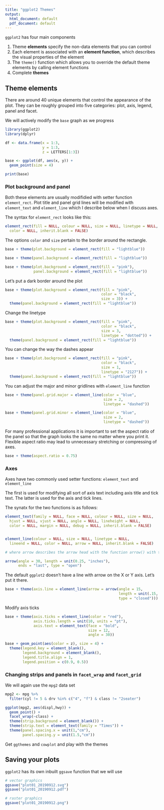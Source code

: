 ---
title: "ggplot2 Themes"
output:
  html_document: default
  pdf_document: default
---

`ggplot2` has four main components

1. Theme **elements** specify the non-data elements that you can control
2. Each element is associated with an **element function**, which describes the visual properties of the element
3. The `theme()` function which allows you to override the default theme elements by calling element functions
4. Complete **themes**


## Theme elements

There are around 40 unique elements that control the appearance of the plot. They can be roughly grouped into ﬁve categories: plot, axis, legend, panel and facet.

We will actively modify the `base` graph as we progress

```{r}
library(ggplot2)
library(dplyr)

df <- data.frame(x = 1:3,
                 y = 1:3, 
                 z = LETTERS[1:3])

base <- ggplot(df, aes(x, y)) +
  geom_point(size = 4)

print(base)
```

### Plot background and panel
Both these elements are usually modifidied with setter function `element_rect`. Plot title and panel grid lines will be modified with `element_text` and `element_line` which I describe below when I discuss axes.

The syntax for `element_rect` looks like this:

```{r eval=FALSE, echo=TRUE}
element_rect(fill = NULL, colour = NULL, size = NULL, linetype = NULL,
  color = NULL, inherit.blank = FALSE)

```

The options `color` and `size` pertain to the border around the rectangle.


```{r echo=TRUE}
base + theme(plot.background = element_rect(fill = "lightblue"))
```

```{r echo=TRUE}
base + theme(panel.background = element_rect(fill = "lightblue"))
```

```{r echo=TRUE}
base + theme(plot.background = element_rect(fill = "pink"),
             panel.background = element_rect(fill = "lightblue"))
```


Let's put a dark border around the plot

```{r echo=TRUE}
base + theme(plot.background = element_rect(fill = "pink", 
                                            color = "black", 
                                            size = 3)) +
  theme(panel.background = element_rect(fill = "lightblue"))
```


Change the linetype

```{r echo=TRUE}
base + theme(plot.background = element_rect(fill = "pink", 
                                            color = "black", 
                                            size = 3, 
                                            linetype = "dotted")) +
  theme(panel.background = element_rect(fill = "lightblue"))
```

You can change the way the dashes appear

```{r echo=TRUE}
base + theme(plot.background = element_rect(fill = "pink", 
                                            color = "black", 
                                            size = 1, 
                                            linetype = "2127")) +
  theme(panel.background = element_rect(fill = "lightblue"))
```


You can adjust the major and minor gridlines with `element_line` function

```{r echo=TRUE}
base + theme(panel.grid.major = element_line(color = "blue", 
                                             size = 2, 
                                             linetype = "dashed"))

```

```{r echo=TRUE}
base + theme(panel.grid.minor = element_line(color = "blue", 
                                             size = 2, 
                                             linetype = "dashed"))

```

For many professional applications it is important to set the aspect ratio of the panel so that the graph looks the same no matter where you print it. Flexible aspect ratio may lead to unnecessary stretching or compressing of axes.

```{r echo=TRUE}

base + theme(aspect.ratio = 0.75)

```



### Axes

Axes have two commonly used setter functions: `element_text` and `element_line`

The first is used for modifying all sort of axis text including axis title and tick text. The latter is used for the axis and tick lines. 

The synatx for the two functions is as follows:

```{r eval = FALSE, echo=TRUE}

element_text(family = NULL, face = NULL, colour = NULL, size = NULL,
  hjust = NULL, vjust = NULL, angle = NULL, lineheight = NULL,
  color = NULL, margin = NULL, debug = NULL, inherit.blank = FALSE)


element_line(colour = NULL, size = NULL, linetype = NULL,
  lineend = NULL, color = NULL, arrow = NULL, inherit.blank = FALSE)

# where arrow describes the arrow head with the function arrow() with the following syntax

arrow(angle = 30, length = unit(0.25, "inches"),
      ends = "last", type = "open")
```


The default `ggplot2` doesn't have a line with arrow on the X or Y axis. Let's put it there.

```{r echo=TRUE}
base + theme(axis.line = element_line(arrow = arrow(angle = 15, 
                                                    length = unit(.15, "inches"),
                                                    type = "closed")))
```

Modify axis ticks

```{r echo=TRUE}
base + theme(axis.ticks = element_line(color = "red"),
             axis.ticks.length = unit(10, units = "pt"),
             axis.text = element_text(face = "bold", 
                                      size = 12, 
                                      angle = 30))
```

```{r echo=TRUE}
base + geom_point(aes(color = z), size = 4) +
  theme(legend.key = element_blank(),
        legend.background = element_blank(),
        legend.title.align = 1,
        legend.position = c(0.9, 0.5))
```


### Changing strips and panels in `facet_wrap` and `facet_grid`

We will again use the `mpg2` data set

```{r}
mpg2 <- mpg %>% 
  filter(cyl != 5 & drv %in% c("4", "f") & class != "2seater")
```

```{r}
ggplot(mpg2, aes(displ,hwy)) +
  geom_point() +
  facet_wrap(~class) +
  theme(strip.background = element_blank()) +
  theme(strip.text = element_text(family = "Times")) +
  theme(panel.spacing.x = unit(1,"cm"), 
        panel.spacing.y = unit(1.5,"cm"))
```

Get `ggthemes` and `cowplot` and play with the themes

## Saving your plots

`ggplot2` has its own inbuilt `ggsave` function that we will use

```{r eval=FALSE, echo=TRUE}

# vector graphics
ggsave("plot01_20190912.svg")
ggsave("plot01_20190912.pdf")

# raster graphics 
ggsave("plot01_20190912.png")

```


